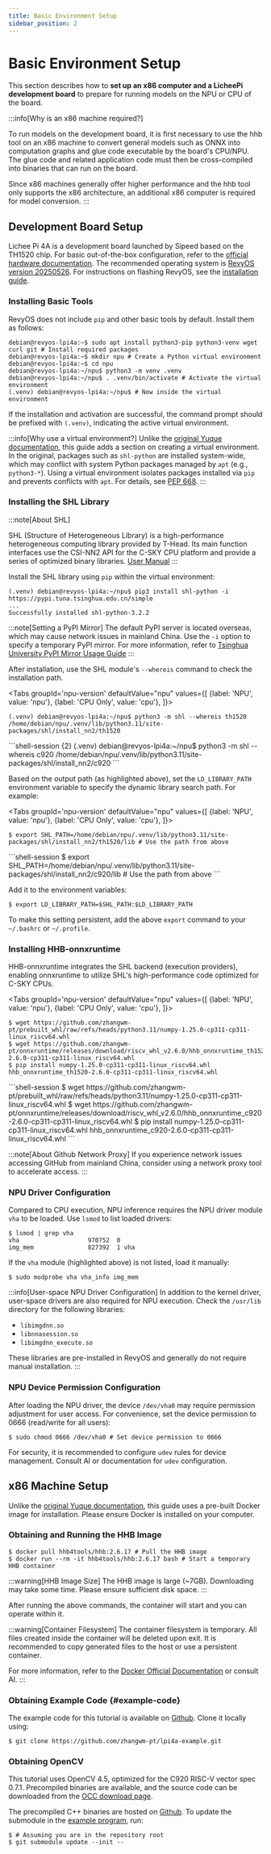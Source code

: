 ```yaml
---
title: Basic Environment Setup
sidebar_position: 2
---
```



# Basic Environment Setup

This section describes how to **set up an x86 computer and a LicheePi development board** to prepare for running models on the NPU or CPU of the board.

:::info[Why is an x86 machine required?]

To run models on the development board, it is first necessary to use the hhb tool on an x86 machine to convert general models such as ONNX into computation graphs and glue code executable by the board's CPU/NPU. The glue code and related application code must then be cross-compiled into binaries that can run on the board.

Since x86 machines generally offer higher performance and the hhb tool only supports the x86 architecture, an additional x86 computer is required for model conversion.
:::

## Development Board Setup

Lichee Pi 4A is a development board launched by Sipeed based on the TH1520 chip. For basic out-of-the-box configuration, refer to the [official hardware documentation](https://wiki.sipeed.com/hardware/zh/lichee/th1520/lpi4a/2_unbox.html). The recommended operating system is [RevyOS version 20250526](https://fast-mirror.isrc.ac.cn/revyos/extra/images/lpi4a/20250526/). For instructions on flashing RevyOS, see the [installation guide](../../../Installation/intro).

### Installing Basic Tools

RevyOS does not include `pip` and other basic tools by default. Install them as follows:

```shell-session
debian@revyos-lpi4a:~$ sudo apt install python3-pip python3-venv wget curl git # Install required packages
debian@revyos-lpi4a:~$ mkdir npu # Create a Python virtual environment
debian@revyos-lpi4a:~$ cd npu
debian@revyos-lpi4a:~/npu$ python3 -m venv .venv
debian@revyos-lpi4a:~/npu$ . .venv/bin/activate # Activate the virtual environment
(.venv) debian@revyos-lpi4a:~/npu$ # Now inside the virtual environment
```

If the installation and activation are successful, the command prompt should be prefixed with `(.venv)`, indicating the active virtual environment.

:::info[Why use a virtual environment?]
Unlike the [original Yuque documentation](https://www.yuque.com/za4k4z/yp3bry/tx9hcuw35s9x24po#Cv3Tw), this guide adds a section on creating a virtual environment. In the original, packages such as `shl-python` are installed system-wide, which may conflict with system Python packages managed by `apt` (e.g., `python3-*`). Using a virtual environment isolates packages installed via `pip` and prevents conflicts with `apt`. For details, see [PEP 668](https://peps.python.org/pep-0668/).
:::

### Installing the SHL Library

:::note[About SHL]

SHL (Structure of Heterogeneous Library) is a high-performance heterogeneous computing library provided by T-Head. Its main function interfaces use the CSI-NN2 API for the C-SKY CPU platform and provide a series of optimized binary libraries. [User Manual](https://www.xrvm.cn/document?temp=standard&slug=shl-user-manual)
:::

Install the SHL library using `pip` within the virtual environment:

```shell-session
(.venv) debian@revyos-lpi4a:~/npu$ pip3 install shl-python -i https://pypi.tuna.tsinghua.edu.cn/simple
...
Successfully installed shl-python-3.2.2
```

:::note[Setting a PyPI Mirror]
The default PyPI server is located overseas, which may cause network issues in mainland China. Use the `-i` option to specify a temporary PyPI mirror. For more information, refer to [Tsinghua University PyPI Mirror Usage Guide](https://mirrors.tuna.tsinghua.edu.cn/help/pypi/)
:::

After installation, use the SHL module's `--whereis` command to check the installation path.

<Tabs
  groupId='npu-version'
  defaultValue="npu"
  values={[
    {label: 'NPU', value: 'npu'},
    {label: 'CPU Only', value: 'cpu'},
  ]}>
<TabItem value="npu">
```shell-session {2}
(.venv) debian@revyos-lpi4a:~/npu$ python3 -m shl --whereis th1520
/home/debian/npu/.venv/lib/python3.11/site-packages/shl/install_nn2/th1520
```
</TabItem>
    <TabItem value="cpu">
```shell-session {2}
(.venv) debian@revyos-lpi4a:~/npu$ python3 -m shl --whereis c920
/home/debian/npu/.venv/lib/python3.11/site-packages/shl/install_nn2/c920
```
    </TabItem>
</Tabs>

Based on the output path (as highlighted above), set the `LD_LIBRARY_PATH` environment variable to specify the dynamic library search path. For example:

<Tabs
  groupId='npu-version'
  defaultValue="npu"
  values={[
    {label: 'NPU', value: 'npu'},
    {label: 'CPU Only', value: 'cpu'},
  ]}>
<TabItem value="npu">
```shell-session
$ export SHL_PATH=/home/debian/npu/.venv/lib/python3.11/site-packages/shl/install_nn2/th1520/lib # Use the path from above
```
</TabItem>
    <TabItem value="cpu">
```shell-session
$ export SHL_PATH=/home/debian/npu/.venv/lib/python3.11/site-packages/shl/install_nn2/c920/lib # Use the path from above
```
    </TabItem>
</Tabs>

Add it to the environment variables:

```shell-session
$ export LD_LIBRARY_PATH=$SHL_PATH:$LD_LIBRARY_PATH
```

To make this setting persistent, add the above `export` command to your `~/.bashrc` or `~/.profile`.

### Installing HHB-onnxruntime

HHB-onnxruntime integrates the SHL backend (execution providers), enabling onnxruntime to utilize SHL's high-performance code optimized for C-SKY CPUs.

<Tabs
  groupId='npu-version'
  defaultValue="npu"
  values={[
    {label: 'NPU', value: 'npu'},
    {label: 'CPU Only', value: 'cpu'},
  ]}>
<TabItem value="npu">
```shell-session
$ wget https://github.com/zhangwm-pt/prebuilt_whl/raw/refs/heads/python3.11/numpy-1.25.0-cp311-cp311-linux_riscv64.whl
$ wget https://github.com/zhangwm-pt/onnxruntime/releases/download/riscv_whl_v2.6.0/hhb_onnxruntime_th1520-2.6.0-cp311-cp311-linux_riscv64.whl
$ pip install numpy-1.25.0-cp311-cp311-linux_riscv64.whl hhb_onnxruntime_th1520-2.6.0-cp311-cp311-linux_riscv64.whl
```
</TabItem>
    <TabItem value="cpu">
```shell-session
$ wget https://github.com/zhangwm-pt/prebuilt_whl/raw/refs/heads/python3.11/numpy-1.25.0-cp311-cp311-linux_riscv64.whl
$ wget https://github.com/zhangwm-pt/onnxruntime/releases/download/riscv_whl_v2.6.0/hhb_onnxruntime_c920-2.6.0-cp311-cp311-linux_riscv64.whl
$ pip install numpy-1.25.0-cp311-cp311-linux_riscv64.whl hhb_onnxruntime_c920-2.6.0-cp311-cp311-linux_riscv64.whl
```
    </TabItem>
</Tabs>

:::note[About Github Network Proxy]
If you experience network issues accessing GitHub from mainland China, consider using a network proxy tool to accelerate access.
:::

### NPU Driver Configuration

Compared to CPU execution, NPU inference requires the NPU driver module `vha` to be loaded. Use `lsmod` to list loaded drivers:

```shell-session {2-3}
$ lsmod | grep vha
vha                   970752  0
img_mem               827392  1 vha
```

If the `vha` module (highlighted above) is not listed, load it manually:

```shell-session
$ sudo modprobe vha vha_info img_mem
```

:::info[User-space NPU Driver Configuration]
In addition to the kernel driver, user-space drivers are also required for NPU execution. Check the `/usr/lib` directory for the following libraries:

- `libimgdnn.so`
- `libnnasession.so`
- `libimgdnn_execute.so`

These libraries are pre-installed in RevyOS and generally do not require manual installation.
:::

### NPU Device Permission Configuration

After loading the NPU driver, the device `/dev/vha0` may require permission adjustment for user access. For convenience, set the device permission to 0666 (read/write for all users):

```shell-session
$ sudo chmod 0666 /dev/vha0 # Set device permission to 0666
```

For security, it is recommended to configure `udev` rules for device management. Consult AI or documentation for `udev` configuration.

## x86 Machine Setup

Unlike the [original Yuque documentation](https://www.yuque.com/za4k4z/yp3bry/tx9hcuw35s9x24po#rVPRY), this guide uses a pre-built Docker image for installation. Please ensure Docker is installed on your computer.

### Obtaining and Running the HHB Image

```shell-session
$ docker pull hhb4tools/hhb:2.6.17 # Pull the HHB image
$ docker run --rm -it hhb4tools/hhb:2.6.17 bash # Start a temporary HHB container
```

:::warning[HHB Image Size]
The HHB image is large (~7GB). Downloading may take some time. Please ensure sufficient disk space.
:::

After running the above commands, the container will start and you can operate within it.

:::warning[Container Filesystem]
The container filesystem is temporary. All files created inside the container will be deleted upon exit. It is recommended to copy generated files to the host or use a persistent container.

For more information, refer to the [Docker Official Documentation](https://docs.docker.com/get-started/overview/) or consult AI.
:::

### Obtaining Example Code {#example-code}

The example code for this tutorial is available on [Github](https://github.com/zhangwm-pt/hhb-examples). Clone it locally using:

```shell-session
$ git clone https://github.com/zhangwm-pt/lpi4a-example.git
```

### Obtaining OpenCV

This tutorial uses OpenCV 4.5, optimized for the C920 RISC-V vector spec 0.7.1. Precompiled binaries are available, and the source code can be downloaded from the [OCC download page](https://occ.t-head.cn/community/download?id=4112956065753141248).

The precompiled C++ binaries are hosted on [Github](https://github.com/zhangwm-pt/prebuilt_opencv). To update the submodule in the [example program](#example-code), run:

```shell-session
$ # Assuming you are in the repository root
$ git submodule update --init --